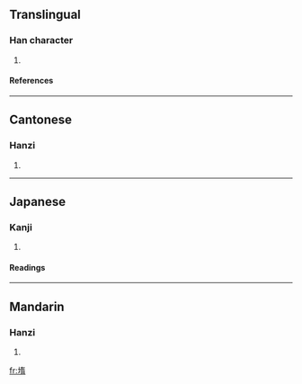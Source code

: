 ==Translingual==
===Han character===
{{Han char|rn=32|rad=土|as=09|sn=12|four=4412<sub>7</sub>|canj=土大一月 (GKMB)}}
# {{defn|Han}}
====References====
{{Han ref|kx=0234.100|dkj=05280|dj=0472.040|hdz=10461.090|uh=5836|ud=22582|bh=D8AD|bd=55469}}
----
==Cantonese==
===Hanzi===
{{yue-hanzi|jyut=|y=to4}}
# {{defn|Cantonese}}
----
==Japanese==
===Kanji===
{{ja-kanji|grade=|rs=土09}}
# {{defn|Japanese}} 
====Readings====
{{ja-readings|on=[[く]] (ku), [[ぐ]] (gu)|kun=}}
----
==Mandarin==
===Hanzi===
{{cmn-hanzi|pin=[[tuó]] (tuo2)|wg=t'o<sup>2</sup>}}
# {{defn|Mandarin}}

[[fr:堶]]